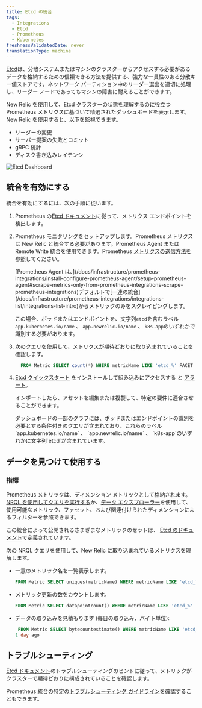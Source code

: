 ```yaml
---
title: Etcd の統合
tags:
  - Integrations
  - Etcd
  - Prometheus
  - Kubernetes
freshnessValidatedDate: never
translationType: machine
---
```



[Etcd](https://etcd.io/)は、分散システムまたはマシンのクラスターからアクセスする必要があるデータを格納するための信頼できる方法を提供する、強力な一貫性のある分散キー値ストアです。ネットワーク パーティション中のリーダー選出を適切に処理し、リーダー ノードであってもマシンの障害に耐えることができます。

New Relic を使用して、Etcd クラスターの状態を理解するのに役立つ Prometheus メトリクスに基づいて精選されたダッシュボードを表示します。New Relic を使用すると、以下を監視できます。

* リーダーの変更
* サーバー提案の失敗とコミット
* gRPC 統計
* ディスク書き込みレイテンシ

<img
  title="Etcd Dashboard"
  alt="Etcd Dashboard"
  src={kubernetesEtcdDashboard}
/>

## 統合を有効にする

統合を有効にするには、次の手順に従います。

1. Prometheus の[Etcd ドキュメント](https://etcd.io/docs/v3.5/op-guide/monitoring/)に従って、メトリクス エンドポイントを検出します。

2. Prometheus モニタリングをセットアップします。Prometheus メトリクスは New Relic と統合する必要があります。Prometheus Agent または Remote Write 統合を使用できます。Prometheus [メトリクスの送信方法を](/docs/infrastructure/prometheus-integrations/get-started/send-prometheus-metric-data-new-relic/)参照してください。

   <Callout variant="important">
     [Prometheus Agent は、](/docs/infrastructure/prometheus-integrations/install-configure-prometheus-agent/setup-prometheus-agent#scrape-metrics-only-from-prometheus-integrations-scrape-prometheus-integrations)デフォルトで[一連の統合](/docs/infrastructure/prometheus-integrations/integrations-list/integrations-list-intro)からメトリックのみをスクレイピングします。

     この場合、ポッドまたはエンドポイントを、文字列`etcd`を含むラベル`app.kubernetes.io/name` 、 `app.newrelic.io/name` 、 `k8s-app`のいずれかで識別する必要があります。
   </Callout>

3. 次のクエリを使用して、メトリクスが期待どおりに取り込まれていることを確認します。

   ```sql
     FROM Metric SELECT count(*) WHERE metricName LIKE 'etcd_%' FACET metricName LIMIT MAX
   ```

4. [Etcd クイックスタート](https://newrelic.com/instant-observability/etcd) をインストールして組み込みにアクセスする <InlinePopover type="dashboards"/>と [アラート](/docs/alerts-applied-intelligence/new-relic-alerts/learn-alerts/introduction-alerts/)。

   インポートしたら、アセットを編集または複製して、特定の要件に適合させることができます。

   <Callout variant="important">
     ダッシュボードの一部のグラフには、ポッドまたはエンドポイントの識別を必要とする条件付きのクエリが含まれており、これらのラベル`app.kubernetes.io/name` 、 `app.newrelic.io/name` 、 `k8s-app`のいずれかに文字列`etcd`が含まれています。
   </Callout>

## データを見つけて使用する

### 指標

Prometheus メトリックは、ディメンション メトリックとして格納されます。[NRQL を使用してクエリを実行する](/docs/telemetry-data-platform/get-data/apis/query-metric-data-type/)か、[データ エクスプローラー](/docs/query-your-data/explore-query-data/browse-data/introduction-data-explorer/)を使用して、使用可能なメトリック、ファセット、および関連付けられたディメンションによるフィルターを参照できます。

この統合によって公開されるさまざまなメトリックのセットは、 [Etcd のドキュメント](https://etcd.io/docs/v3.5/metrics/)で定義されています。

次の NRQL クエリを使用して、New Relic に取り込まれているメトリクスを理解します。

* 一意のメトリック名を一覧表示します。

  ```sql
  FROM Metric SELECT uniques(metricName) WHERE metricName LIKE 'etcd_%' LIMIT MAX
  ```

* メトリック更新の数をカウントします。

  ```sql
  FROM Metric SELECT datapointcount() WHERE metricName LIKE 'etcd_%' LIMIT MAX
  ```

* データの取り込みを見積もります (毎日の取り込み、バイト単位):

  ```sql
   FROM Metric SELECT bytecountestimate() WHERE metricName LIKE 'etcd_%' SINCE
  1 day ago
  ```

## トラブルシューティング

[Etcd ドキュメント](https://etcd.io/docs/v3.5/op-guide/monitoring/)のトラブルシューティングのヒントに従って、メトリックがクラスターで期待どおりに構成されていることを確認します。

Prometheus 統合の特定の[トラブルシューティング ガイドライン](/docs/infrastructure/prometheus-integrations/troubleshooting/no-data-appears-prometheus-integration)を確認することもできます。